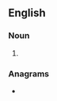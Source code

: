 {{also|at will employment}}
==English==

===Noun===
{{en-noun|head=[[at]]-[[will]] [[employment]]|-}}

# {{alternative form of|employment at will|lang=en}}

===Anagrams===
* {{anagrams|en|a=aeeilllmmnopttwy|employment at will|employment-at-will}}